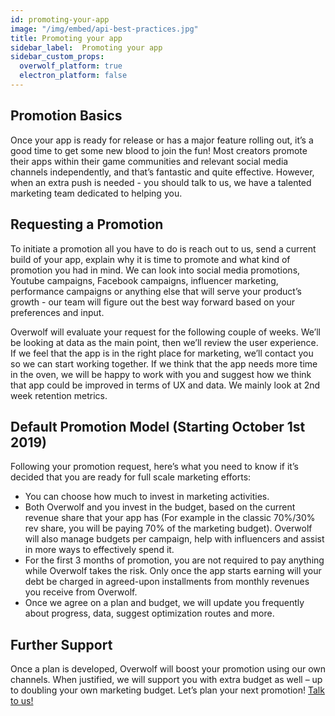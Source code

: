 ```yaml
---
id: promoting-your-app
image: "/img/embed/api-best-practices.jpg"
title: Promoting your app
sidebar_label:  Promoting your app
sidebar_custom_props:
  overwolf_platform: true
  electron_platform: false
---
```


## Promotion Basics

Once your app is ready for release or has a major feature rolling out, it’s a good time to get some new blood to join the fun!
Most creators promote their apps within their game communities and relevant social media channels independently, and that’s fantastic and quite effective. However, when an extra push is needed - you should talk to us, we have a talented marketing team dedicated to helping you.

## Requesting a Promotion

To initiate a promotion all you have to do is reach out to us, send a current build of your app, explain why it is time to promote and what kind of promotion you had in mind.
We can look into social media promotions, Youtube campaigns, Facebook campaigns, influencer marketing, performance campaigns or anything else that will serve your product’s growth - our team will figure out the best way forward based on your preferences and input.

Overwolf will evaluate your request for the following couple of weeks. We’ll be looking at data as the main point, then we’ll review the user experience. If we feel that the app is in the right place for marketing, we’ll contact you so we can start working together. If we think that the app needs more time in the oven, we will be happy to work with you and suggest how we think that app could be improved in terms of UX and data. We mainly look at 2nd week retention metrics.

## Default Promotion Model (Starting October 1st 2019)

Following your promotion request, here’s what you need to know if it’s decided that you are ready for full scale marketing efforts:
* You can choose how much to invest in marketing activities.
* Both Overwolf and you invest in the budget, based on the current revenue share that your app has (For example in the classic 70%/30% rev share, you will be paying 70% of the marketing budget). Overwolf will also manage budgets per campaign, help with influencers and assist in more ways to effectively spend it.
* For the first 3 months of promotion, you are not required to pay anything while Overwolf takes the risk. Only once the app starts earning will your debt be charged in agreed-upon installments from monthly revenues you receive from Overwolf.
* Once we agree on a plan and budget, we will update you frequently about progress, data, suggest optimization routes and more.

## Further Support

Once a plan is developed, Overwolf will boost your promotion using our own channels.
When justified, we will support you with extra budget as well – up to doubling your own marketing budget.
Let’s plan your next promotion! [Talk to us!](/support/contact-us)
